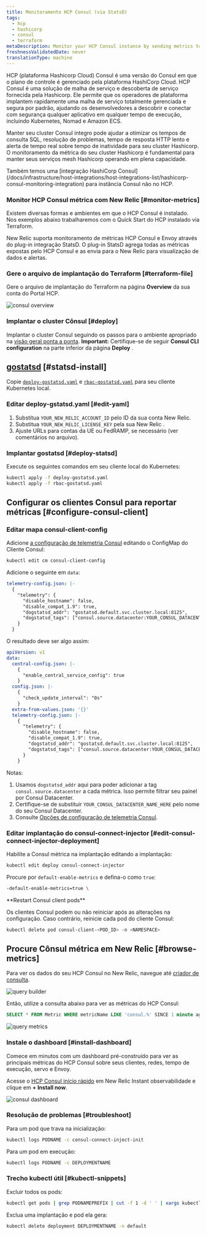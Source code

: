 ```yaml
---
title: Monitoramento HCP Consul (via StatsD)
tags:
  - hcp
  - hashicorp
  - consul
  - terraform
metaDescription: Monitor your HCP Consul instance by sending metrics to New Relic via Statsd
freshnessValidatedDate: never
translationType: machine
---
```


HCP (plataforma Hashicorp Cloud) Consul é uma versão do Consul em que o plano de controle é gerenciado pela plataforma HashiCorp Cloud. HCP Consul é uma solução de malha de serviço e descoberta de serviço fornecida pela Hashicorp. Ele permite que os operadores de plataforma implantem rapidamente uma malha de serviço totalmente gerenciada e segura por padrão, ajudando os desenvolvedores a descobrir e conectar com segurança qualquer aplicativo em qualquer tempo de execução, incluindo Kubernetes, Nomad e Amazon ECS.

Manter seu cluster Consul íntegro pode ajudar a otimizar os tempos de consulta SQL, resolução de problemas, tempo de resposta HTTP lento e alerta de tempo real sobre tempo de inatividade para seu cluster Hashicorp. O monitoramento da métrica do seu cluster Hashicorp é fundamental para manter seus serviços mesh Hashicorp operando em plena capacidade.

<Callout variant="tip">
  Também temos uma [integração HashiCorp Consul](/docs/infrastructure/host-integrations/host-integrations-list/hashicorp-consul-monitoring-integration) para instância Consul não no HCP.
</Callout>

### Monitor HCP Consul métrica com New Relic [#monitor-metrics]

Existem diversas formas e ambientes em que o HCP Consul é instalado. Nos exemplos abaixo trabalharemos com o Quick Start do HCP instalado via Terraform.

New Relic suporta monitoramento de métricas HCP Consul e Envoy através do plug-in integração StatsD. O plug-in StatsD agrega todas as métricas expostas pelo HCP Consul e as envia para o New Relic para visualização de dados e alertas.

### Gere o arquivo de implantação do Terraform [#terraform-file]

Gere o arquivo de implantação do Terraform na página <DNT>**Overview**</DNT> da sua conta do Portal HCP.

<img title="consul overview" alt="consul overview" src="/images/infrastructure_screenshot-crop_consul-overview.webp" />

### Implantar o cluster Cônsul [#deploy]

Implantar o cluster Consul seguindo os passos para o ambiente apropriado na [visão geral ponta a ponta](https://learn.hashicorp.com/tutorials/cloud/consul-end-to-end-overview). <DNT>**Important:**</DNT> Certifique-se de seguir <DNT>**Consul CLI configuration**</DNT> na parte inferior da página <DNT>**Deploy**</DNT> .

## [gostatsd](https://github.com/atlassian/gostatsd) [#statsd-install]

Copie [`deploy-gostatsd.yaml`](https://github.com/newrelic-experimental/hashicorp-quickstart-annex/blob/main/hcp-consul/deploy-gostatsd.yaml) e [`rbac-gostatsd.yaml`](https://github.com/newrelic-experimental/hashicorp-quickstart-annex/blob/main/hcp-consul/rbac-gostatsd.yaml) para seu cliente Kubernetes local.

### Editar deploy-gstatsd.yaml [#edit-yaml]

1. Substitua `YOUR_NEW_RELIC_ACCOUNT_ID` pelo ID da sua conta New Relic.
2. Substitua `YOUR_NEW_RELIC_LICENSE_KEY` pela sua New Relic <InlinePopover type="licenseKey" />.
3. Ajuste URLs para contas da UE ou FedRAMP, se necessário (ver comentários no arquivo).

### Implantar gostatsd [#deploy-statsd]

Execute os seguintes comandos em seu cliente local do Kubernetes:

```bash
kubectl apply -f deploy-gostatsd.yaml
kubectl apply -f rbac-gostatsd.yaml
```

## Configurar os clientes Consul para reportar métricas [#configure-consul-client]

### Editar mapa consul-client-config

Adicione [a configuração de telemetria Consul](https://www.consul.io/docs/agent/telemetry) editando o ConfigMap do Cliente Consul:

```bash
kubectl edit cm consul-client-config
```

Adicione o seguinte em `data`:

```yaml
telemetry-config.json: |-
  {   
    "telemetry": {
      "disable_hostname": false,
      "disable_compat_1.9": true,
      "dogstatsd_addr": "gostatsd.default.svc.cluster.local:8125",
      "dogstatsd_tags": ["consul.source.datacenter:YOUR_CONSUL_DATACENTER_NAME_HERE"]
    }
  }
```

O resultado deve ser algo assim:

```yaml
apiVersion: v1
data:
  central-config.json: |-
    {   
      "enable_central_service_config": true
    }   
  config.json: |-
    {   
      "check_update_interval": "0s"
    }   
  extra-from-values.json: '{}'
  telemetry-config.json: |-
    {   
      "telemetry": {
        "disable_hostname": false,
        "disable_compat_1.9": true,
        "dogstatsd_addr": "gostatsd.default.svc.cluster.local:8125",
        "dogstatsd_tags": ["consul.source.datacenter:YOUR_CONSUL_DATACENTER_NAME_HERE"]
      }   
    }  
```

Notas:

1. Usamos `dogstatsd_addr` aqui para poder adicionar a tag `consul.source.datacenter` a cada métrica. Isso permite filtrar seu painel por Consul Datacenter.
2. Certifique-se de substituir `YOUR_CONSUL_DATACENTER_NAME_HERE` pelo nome do seu Consul Datacenter.
3. Consulte [Opções de configuração de telemetria Consul](https://www.consul.io/docs/agent/config/config-files#telemetry).

### Editar implantação do consul-connect-injector [#edit-consul-connect-injector-deployment]

Habilite a Consul métrica na implantação editando a implantação:

```bash
kubectl edit deploy consul-connect-injector
```

Procure por `default-enable-metrics` e defina-o como `true`:

```bash
-default-enable-metrics=true \
```

<DNT>
  **Restart Consul client pods**
</DNT>

Os clientes Consul podem ou não reiniciar após as alterações na configuração. Caso contrário, reinicie cada pod do cliente Consul:

```bash
kubectl delete pod consul-client-<POD_ID> -n <NAMESPACE>
```

## Procure Cônsul métrica em New Relic [#browse-metrics]

Para ver os dados do seu HCP Consul no New Relic, navegue até [criador de consulta](/docs/query-your-data/explore-query-data/query-builder/introduction-query-builder/).

<img title="query builder" alt="query builder" src="/images/infrastructure_screenshot-crop_query-builder.webp" />

Então, utilize a consulta abaixo para ver as métricas do HCP Consul:

```sql
SELECT * FROM Metric WHERE metricName LIKE 'consul.%' SINCE 1 minute ago
```

<img title="query metrics" alt="query metrics" src="/images/infrastructure_screenshot-full_query-metrics.webp" />

### Instale o dashboard [#install-dashboard]

Comece em minutos com um dashboard pré-construído para ver as principais métricas do HCP Consul sobre seus clientes, redes, tempo de execução, servo e Envoy.

Acesse o [HCP Consul início rápido](https://newrelic.com/instant-observability/hcp-consul) em New Relic Instant observabilidade e clique em <DNT>**+ Install now**</DNT>.

<img title="consul dashboard" alt="consul dashboard" src="/images/infrastructure_screenshot-full_consul-dashboard.webp" />

### Resolução de problemas [#troubleshoot]

Para um pod que trava na inicialização:

```bash
kubectl logs PODNAME -c consul-connect-inject-init
```

Para um pod em execução:

```bash
kubectl logs PODNAME -c DEPLOYMENTNAME
```

### Trecho kubectl útil [#kubectl-snippets]

Excluir todos os pods:

```bash
kubectl get pods | grep PODNAMEPREFIX | cut -f 1 -d ' ' | xargs kubectl delete pods
```

Exclua uma implantação e pod ela gera:

```bash
kubectl delete deployment DEPLOYMENTNAME -n default
```